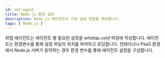 ```yaml
---
id: set-agent
title: Node.js 환경 설정
description: Node.js 에이전트의 기본 설정 방법을 제공합니다.
tags: [ Node.js ]
---
```


와탭 에이전트는 에이전트 별 필요한 설정을 *whatap.conf* 파일에 작성합니다. 에이전트는 환경변수를 통해 설정 파일의 위치를 파악하고 로딩합니다. 컨테이너나 PaaS 환경에서 Node.js 서버가 동작하는 경우 환경 변수를 통해 에이전트 설정을 구성합니다.


<DocCardList/>
